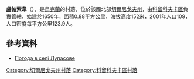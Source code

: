 {{coord|51|53|0|N|32|22|32|E|scale:100000|display=title}}

'''盧帕索韋'''（{{lang-uk|Лупасове}}），是[[烏克蘭|烏克蘭]]的村落，位於該國北部[[切爾尼戈夫州|切爾尼戈夫州]]，由[[科留科夫卡區|科留科夫卡區]]負責管轄，始建於1650年，面積0.88平方公里，海拔高度152米，2001年人口109，人口密度每平方公里123.9人。

==參考資料==
* [http://weather.in.ua/ua/chernigovskaja/14056 Погода в селі Лупасове] {{Wayback|url=http://weather.in.ua/ua/chernigovskaja/14056 |date=20180722130102 }}

[[Category:切爾尼戈夫州村落|Category:切爾尼戈夫州村落]]
[[Category:科留科夫卡區村落|Category:科留科夫卡區村落]]


{{Chernihiv-geo-stub}}